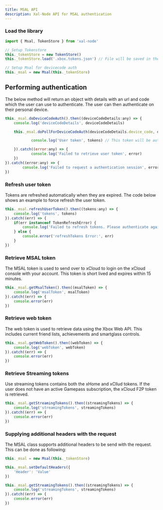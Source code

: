 ```yaml
---
title: MSAL API
description: Xal-Node API for MSAL authentication
---
```


### Load the library

```js
import { Msal, TokenStore } from 'xal-node'

// Setup Tokenstore
this._tokenStore = new TokenStore()
this._tokenStore.load('.xbox.tokens.json') // File will be saved in the current working directory when using relative paths

// Setup Msal for devicecode auth
this._msal = new Msal(this._tokenStore)
```

## Performing authentication

The below method will return an object with details with an url and code which the user can use to authenticate. The user can then authenticate on their personal device.

```js
this._msal.doDeviceCodeAuth().then((deviceCodeDetails:any) => {
    console.log('deviceCodeDetails', deviceCodeDetails)

    this._msal.doPollForDeviceCodeAuth(deviceCodeDetails.device_code, deviceCodeDetails.expires_in * 1000).then((tokens:any) => {

            console.log('User token', tokens) // This token will be automatically saved in the TokenStore

    }).catch((error:any) => {
            console.log('Failed to retrieve user token', error)
    })
}).catch((error:any) => {
        console.log('Failed to request a authentication session', error)
})
```

### Refresh user token

Tokens are refreshed automatically when they are expired. The code below shows an example to force refresh the user token.

```js
this._msal.refreshUserToken().then((tokens:any) => {
    console.log('tokens', tokens)
}).catch((err) => {
    if(err instanceof TokenRefreshError) {
        console.log('Failed to refresh tokens. Please authenticate again. Error details:', err)
    } else {
        console.error('refreshTokens Error:', err)
    }
})
```

### Retrieve MSAL token

The MSAL token is used to send over to xCloud to login on the xCloud console with your account. This token is short lived and expires within 15 minutes.

```js
this._msal.getMsalToken().then((msalToken) => {
    console.log('msalToken', msalToken)
}).catch((err) => {
    console.error(err)
})
```

### Retrieve web token

The web token is used to retrieve data using the Xbox Web API. This includes current friend lists, achievements and smartglass controls.

```js
this._msal.getWebToken().then((webToken) => {
    console.log('webToken', webToken)
}).catch((err) => {
    console.error(err)
})
```

### Retrieve Streaming tokens

Use streaming tokens contains both the xHome and xCllud tokens. If the user does not have an active Gamepass subscription, the xCloud F2P token is retrieved.

```js
this._msal.getStreamingTokens().then((streamingTokens) => {
    console.log('streamingTokens', streamingTokens)
}).catch((err) => {
    console.error(err)
})
```

### Supplying additional headers with the request

The MSAL class supports additional headers to be send with the request. This can be done as following:

```js
this._msal = new Msal(this._tokenStore)

this._msal.setDefaultHeaders({
    'Header': 'Value'
})

this._msal.getStreamingTokens().then((streamingTokens) => {
    console.log('streamingTokens', streamingTokens)
}).catch((err) => {
    console.error(err)
})
```